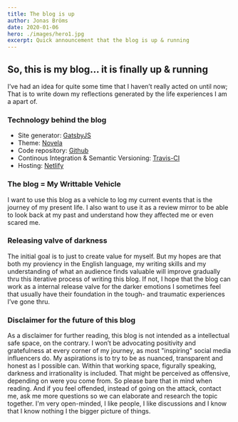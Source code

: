 ```yaml
---
title: The blog is up
author: Jonas Bröms
date: 2020-01-06
hero: ./images/hero1.jpg
excerpt: Quick announcement that the blog is up & running
---
```


## So, this is my blog... it is finally up & running
I’ve had an idea for quite some time that I haven’t really acted on until now; That is to write down my reflections generated by the life experiences I am a apart of.

### Technology behind the blog
* Site generator: [GatsbyJS](https://www.gatsbyjs.org/)
* Theme: [Novela](https://novela.narative.co/)
* Code repository: [Github](https://github.com/)
* Continous Integration & Semantic Versioning: [Travis-CI](https://travis-ci.org/)
* Hosting: [Netlify](https://www.netlify.com/)

### The blog = My Writtable Vehicle
I want to use this blog as a vehicle to log my current events that is the journey of my present life. I also want to use it as a review mirror to be able to look back at my past and understand how they affected me or even scared me.

### Releasing valve of darkness
The initial goal is to just to create value for myself. But my hopes are that both my proviency in the English language, my writing skills and my understanding of what an audience finds valuable will improve gradually thru this iterative process of writing this blog. If not, I hope that the blog can work as a internal release valve for the darker emotions I sometimes feel that usually have their foundation in the tough- and traumatic experiences I’ve gone thru.

### Disclaimer for the future of this blog
As a disclaimer for further reading, this blog is not intended as a intellectual safe space, on the contrary. I won’t be advocating positivity and gratefulness at every corner of my journey, as most "inspiring" social media influencers do. My aspirations is to try to be as nuanced, transparent and honest as I possible can. Within that working space, figurally speaking, darkness and irrationality is included. That might be perceived as offensive, depending on were you come from. So please bare that in mind when reading. And if you feel offended, instead of going on the attack, contact me, ask me more questions so we can elaborate and research the topic together. I'm very open-minded, I like people, I like discussions and I know that I know nothing I the bigger picture of things.
